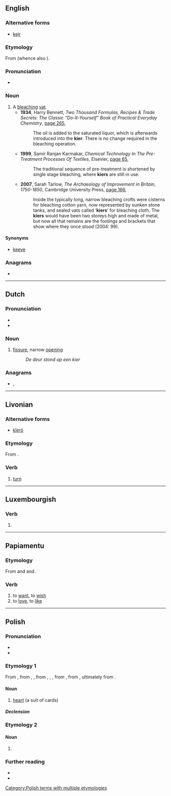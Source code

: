 {{also|Kier}}
==English==

===Alternative forms===
* [[keir]]

===Etymology===
From {{etyl|non|en}} (whence also {{cog|is|ker||tub}}).

===Pronunciation===
* {{rhymes|en|ɪə(ɹ)}}

===Noun===
{{en-noun}}

# A [[bleach]]ing [[vat]].
#* '''1934''', Harry Bennett, ''Two Thousand Formulas, Recipes & Trade Secrets: The Classic “Do-It-Yourself” Book of Practical Everyday Chemistry'', [http://books.google.com.au/books?id=WuuYWVPUubgC&pg=PA265&dq=%22kier%22%7C%22kiers%22+bleach&hl=en&sa=X&ei=hcPqUOeBIKiXiAeLpoHgBA&redir_esc=y#v=onepage&q=%22kier%22%7C%22kiers%22%20bleach&f=false page 265],
#*: The oil is added to the saturated liquor, which is afterwards introduced into the '''kier'''. There is no change required in the bleaching operation.
#* '''1999''', Samir Ranjan Karmakar, ''Chemical Technology In The Pre-Treatment Processes Of Textiles'', Elsevier, [http://books.google.com.au/books?id=rc5yfbdbXr8C&pg=PA65&dq=%22kier%22%7C%22kiers%22+bleach&hl=en&sa=X&ei=hcPqUOeBIKiXiAeLpoHgBA&redir_esc=y#v=onepage&q=%22kier%22%7C%22kiers%22%20bleach&f=false page 65],
#*: The traditional sequence of pre-treatment is shortened by single stage bleaching, where '''kiers''' are still in use.
#* '''2007''', Sarah Tarlow, ''The Archaeology of Improvement in Britain, 1750-1850'', Cambridge University Press, [http://books.google.com.au/books?id=fZkO4rrc3McC&pg=PA166&dq=%22kier%22%7C%22kiers%22+bleach&hl=en&sa=X&ei=hcPqUOeBIKiXiAeLpoHgBA&redir_esc=y#v=onepage&q=%22kier%22%7C%22kiers%22%20bleach&f=false page 166],
#*: Inside the typically long, narrow bleaching crofts were cisterns for bleaching cotton yarn, now represented by sunken stone tanks, and sealed vats called ‘'''kiers'''’ for bleaching cloth. The '''kiers''' would have been two storeys high and made of metal, but now all that remains are the footings and brackets that show where they once stood (2004: 99).

====Synonyms====
* [[keeve]]

===Anagrams===
* {{anagrams|en|a=eikr|Erik|Keir|Keri|Riek|Rike|keir|keri|rike}}

----

==Dutch==

===Pronunciation===
* {{audio|nl|Nl-kier.ogg|Audio}}
* {{rhymes|nl|ir}}

===Noun===
{{nl-noun|m|g2=f|-en|kiertje}}

# [[fissure]], narrow [[opening]]
#: ''De deur stond op een kier''

===Anagrams===
* {{l|nl|reik}}, {{l|nl|riek}}

----

==Livonian==

===Alternative forms===
* {{qual|Courland}} [[kīerõ]]

===Etymology===
From {{inh|liv|fiu-fin-pro|*keertädäk}}.

===Verb===
{{head|liv|verb}}

# [[turn]]

----

==Luxembourgish==

===Verb===
{{head|lb|verb form}}

# {{inflection of|lb|kieren||2|s|impr}}

----

==Papiamentu==

===Etymology===
From {{der|pap|pt|querer}} and {{der|pap|es|querer}} and {{der|pap|kea|kré}}.

===Verb===
{{head|pap|verb}}

# to [[want]], to [[wish]]
# to [[love]], to [[like]]

----

==Polish==

===Pronunciation===
* {{pl-IPA}}
* {{audio|pl|LL-Q809 (pol)-Nostrix-kier.wav|Audio}}

===Etymology 1===
From {{bor|pl|fr|cœur||heart}}, from {{der|pl|frm|coeur}}, {{m|frm|cœur}}, from {{der|pl|fro|cuer}}, {{m|fro|coer}}, {{m|fro|quer}}, from {{der|pl|la|cor}}, from {{der|pl|itc-pro|*kord}}, ultimately from {{der|pl|ine-pro|*ḱḗr}}.

====Noun====
{{pl-noun|m-an}}

# {{lb|pl|card games}} [[heart]] (a suit of cards)

=====Declension=====
{{pl-decl-noun
|kier|kiery
|kiera|kierów/kier
|kierowi|kierom
|kier/kiera|kiery
|kierem|kierami
|kierze|kierach
|kierze|kiery
}}

===Etymology 2===
{{nonlemma}}

====Noun====
{{head|pl|noun form|g=f}}

# {{inflection of|pl|kra||gen|p}}

===Further reading===
* {{R:pl:WSJP}}
* {{R:PWN}}

[[Category:Polish terms with multiple etymologies]]